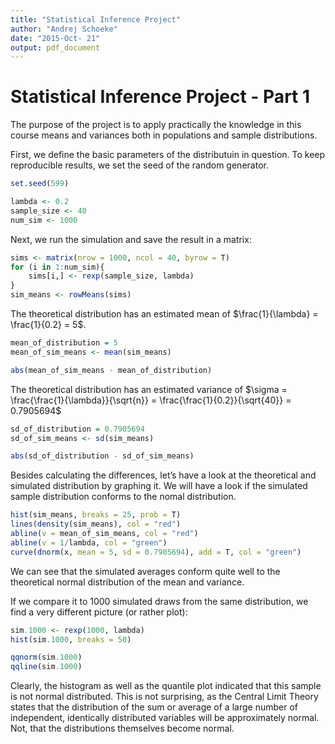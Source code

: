 ```yaml
---
title: "Statistical Inference Project"
author: "Andrej Schoeke"
date: "2015-Oct- 21"
output: pdf_document
---
```


# Statistical Inference Project - Part 1

The purpose of the project is to apply practically the knowledge in this course 
means and variances both in populations and sample distributions.



First, we define the basic parameters of the distributuin in question. To keep
reproducible results, we set the seed of the random generator.
```r
set.seed(599)

lambda <- 0.2
sample_size <- 40
num_sim <- 1000
```

Next, we run the simulation and save the result in a matrix:

```r
sims <- matrix(nrow = 1000, ncol = 40, byrow = T)
for (i in 1:num_sim){
    sims[i,] <- rexp(sample_size, lambda)
}
sim_means <- rowMeans(sims)
```

The theoretical distribution has an estimated mean of $\frac{1}{\lambda} = \frac{1}{0.2} = 5$. 
```r
mean_of_distribution = 5
mean_of_sim_means <- mean(sim_means)

abs(mean_of_sim_means - mean_of_distribution)
```

The theoretical distribution has an estimated variance of $\sigma = \frac{\frac{1}{\lambda}}{\sqrt{n}} = \frac{\frac{1}{0.2}}{\sqrt{40}} = 0.7905694$

```r
sd_of_distribution = 0.7905694
sd_of_sim_means <- sd(sim_means)

abs(sd_of_distribution - sd_of_sim_means)
```

Besides calculating the differences, let's have a look at the theoretical and simulated distribution by graphing it. We will have a look if the simulated sample distribution conforms to the nomal distribution.

```r

hist(sim_means, breaks = 25, prob = T)
lines(density(sim_means), col = "red")
abline(v = mean_of_sim_means, col = "red")
abline(v = 1/lambda, col = "green")
curve(dnorm(x, mean = 5, sd = 0.7905694), add = T, col = "green")

```

We can see that the simulated averages conform quite well to the theoretical normal distribution of the mean and variance.

If we compare it to 1000 simulated draws from the same distribution, we find a very different picture (or rather plot):

```r
sim.1000 <- rexp(1000, lambda)
hist(sim.1000, breaks = 50)

qqnorm(sim.1000)
qqline(sim.1000)
```
Clearly, the histogram as well as the quantile plot indicated that this sample is not normal distributed. This is not surprising, as the Central Limit Theory states  that  the distribution of the sum or average of a large number of independent, identically distributed variables will be approximately normal. Not, that the distributions themselves become normal.

